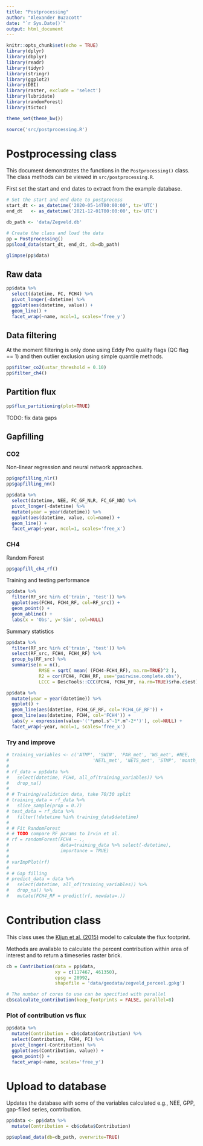```yaml
---
title: "Postprocessing"
author: "Alexander Buzacott"
date: "`r Sys.Date()`"
output: html_document
---
```


```r
knitr::opts_chunk$set(echo = TRUE)
library(dplyr)
library(dbplyr)
library(readr)
library(tidyr)
library(stringr)
library(ggplot2)
library(DBI)
library(raster, exclude = 'select')
library(lubridate)
library(randomForest)
library(tictoc)

theme_set(theme_bw())

source('src/postprocessing.R')
```

# Postprocessing class

This document demonstrates the functions in the `Postprocessing()` class. The 
class methods can be viewed in `src/postprocessing.R`.

First set the start and end dates to extract from the example database.

```r
# Set the start and end date to postprocess
start_dt <- as_datetime('2020-05-14T00:00:00', tz='UTC')
end_dt   <- as_datetime('2021-12-01T00:00:00', tz='UTC')

db_path <- 'data/Zegveld.db'

# Create the class and load the data
pp = Postprocessing()
pp$load_data(start_dt, end_dt, db=db_path)

glimpse(pp$data)
```


## Raw data

```r
pp$data %>% 
  select(datetime, FC, FCH4) %>% 
  pivot_longer(-datetime) %>% 
  ggplot(aes(datetime, value)) +
  geom_line() +
  facet_wrap(~name, ncol=1, scales='free_y')
```

## Data filtering

At the moment filtering is only done using Eddy Pro quality flags (QC flag == 1)
and then outlier exclusion using simple quantile methods.

```r
pp$filter_co2(ustar_threshold = 0.10)
pp$filter_ch4()
```

## Partition flux

```r
pp$flux_partitioning(plot=TRUE)
```

TODO: fix data gaps

## Gapfilling

### CO2

Non-linear regression and neural network approaches.

```r
pp$gapfilling_nlr()
pp$gapfilling_nn()
```

```r
pp$data %>% 
  select(datetime, NEE, FC_GF_NLR, FC_GF_NN) %>% 
  pivot_longer(-datetime) %>% 
  mutate(year = year(datetime)) %>% 
  ggplot(aes(datetime, value, col=name)) +
  geom_line() +
  facet_wrap(~year, ncol=1, scales='free_x')
```

### CH4

Random Forest

```r
pp$gapfill_ch4_rf()
```

Training and testing performance

```r
pp$data %>% 
  filter(RF_src %in% c('train', 'test')) %>% 
  ggplot(aes(FCH4, FCH4_RF, col=RF_src)) + 
  geom_point() +
  geom_abline() +
  labs(x = 'Obs', y='Sim', col=NULL)
```

Summary statistics

```r
pp$data %>% 
  filter(RF_src %in% c('train', 'test')) %>% 
  select(RF_src, FCH4, FCH4_RF) %>% 
  group_by(RF_src) %>% 
  summarise(n = n(),
            RMSE = sqrt( mean( (FCH4-FCH4_RF), na.rm=TRUE)^2 ),
            R2 = cor(FCH4, FCH4_RF, use='pairwise.complete.obs'),
            LCCC = DescTools::CCC(FCH4, FCH4_RF, na.rm=TRUE)$rho.c$est)
```

```r
pp$data %>% 
  mutate(year = year(datetime)) %>% 
  ggplot() +
  geom_line(aes(datetime, FCH4_GF_RF, col='FCH4_GF_RF')) +
  geom_line(aes(datetime, FCH4, col='FCH4')) +
  labs(y = expression(value~'('*µmol.s^-1*.m^-2*')'), col=NULL) +
  facet_wrap(~year, ncol=1, scales='free_x')
```

### Try and improve

```r
# training_variables <- c('ATMP', 'SWIN', 'PAR_met', 'WS_met', #NEE,
#                               'NETL_met', 'NETS_met', 'STMP', 'month_sin')
#       
# rf_data = pp$data %>%
#   select(datetime, FCH4, all_of(training_variables)) %>%
#   drop_na()
#       
# # Training/validation data, take 70/30 split
# training_data = rf_data %>% 
#   slice_sample(prop = 0.7)
# test_data = rf_data %>% 
#   filter(!datetime %in% training_data$datetime)
#       
# # Fit RandomForest
# # TODO compare RF params to Irvin et al.
# rf = randomForest(FCH4 ~ .,
#                   data=training_data %>% select(-datetime),
#                   importance = TRUE)
# 
# varImpPlot(rf)
# 
# # Gap filling
# predict_data = data %>%
#   select(datetime, all_of(training_variables)) %>%
#   drop_na() %>%
#   mutate(FCH4_RF = predict(rf, newdata=.))

```

# Contribution class

This class uses the [Kljun et al. (2015)](https://doi.org/10.5194/gmd-8-3695-2015) 
model to calculate the flux footprint. 

Methods are available to calculate the percent contribution within area of
interest and to return a timeseries raster brick.

```r
cb = Contribution(data = pp$data,
                  xy = c(117467, 461350),
                  epsg = 28992,
                  shapefile = 'data/geodata/zegveld_perceel.gpkg')
```


```r
# The number of cores to use can be specified with parallel
cb$calculate_contribution(keep_footprints = FALSE, parallel=8)
```

### Plot of contribution vs flux

```r
pp$data %>% 
  mutate(Contribution = cb$cdata$Contribution) %>% 
  select(Contribution, FCH4, FC) %>% 
  pivot_longer(-Contribution) %>% 
  ggplot(aes(Contribution, value)) +
  geom_point() +
  facet_wrap(~name, scales='free_y')
```

# Upload to database

Updates the database with some of the variables calculated e.g., NEE, GPP, 
gap-filled series, contribution.

```r
pp$data <- pp$data %>% 
  mutate(Contribution = cb$cdata$Contribution)

pp$upload_data(db=db_path, overwrite=TRUE)
```
